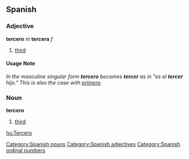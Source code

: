 == Spanish ==
=== Adjective ===
'''tercero''' ''m'' '''tercera''' ''f''
# [[third]]

==== Usage Note ====
''In the masculine singular form '''tercero''' becomes '''tercer''' as in "es el '''tercer''' hijo."  This is also the case with [[primero]].''

=== Noun ===
'''tercero'''
# [[third]]


[[Category:Spanish nouns]]
[[Category:Spanish adjectives]]
[[Category:Spanish ordinal numbers]]

[[hu:Tercero]]
